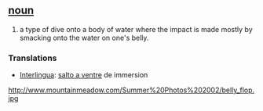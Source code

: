 == [[noun]] ==
# a type of dive onto a body of water where the impact is made mostly by smacking onto the water on one's belly.

=== Translations === 
*[[Interlingua]]: [[salto a ventre]] de immersion

http://www.mountainmeadow.com/Summer%20Photos%202002/belly_flop.jpg